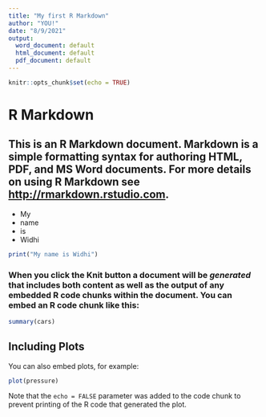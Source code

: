 ```yaml
---
title: "My first R Markdown"
author: "YOU!"
date: "8/9/2021"
output:
  word_document: default
  html_document: default
  pdf_document: default
---
```


```r
knitr::opts_chunk$set(echo = TRUE)
```

# R Markdown

## This is an R Markdown document. Markdown is a **simple formatting syntax for authoring HTML, PDF, and MS Word** documents. For more details on using R Markdown see <http://rmarkdown.rstudio.com>.  
- My  
- name  
- is  
- Widhi  
```r
print("My name is Widhi")
```

### When you click the **Knit** button a document will be *generated* that includes both content as well as the output of any embedded R code chunks within the document. You can embed an R code chunk like this:

```r
summary(cars)
```

## Including Plots

You can also embed plots, for example:

```r
plot(pressure)
```

Note that the `echo = FALSE` parameter was added to the code chunk to prevent printing of the R code that generated the plot.
